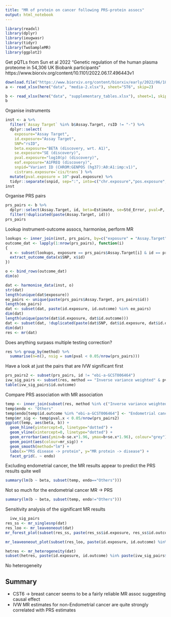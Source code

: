 ```yaml
---
title: "MR of protein on cancer following PRS-protein assocs"
output: html_notebook
---
```


```r
library(readxl)
library(dplyr)
library(ieugwasr)
library(tidyr)
library(TwoSampleMR)
library(ggplot2)
```

Get pQTLs from Sun et al 2022 "Genetic regulation of the human plasma proteome in 54,306 UK Biobank participants" https://www.biorxiv.org/content/10.1101/2022.06.17.496443v1

```r
download.file("https://www.biorxiv.org/content/biorxiv/early/2022/06/18/2022.06.17.496443/DC2/embed/media-2.xlsx?download=true", here("data", "media-2.xlsx"))
a <- read_xlsx(here("data", "media-2.xlsx"), sheet="ST6", skip=2)
```

```r
b <- read_xlsx(here("data", "supplementary_tables.xlsx"), sheet=1, skip=1)
b
```

Organise instruments

```r
inst <- a %>% 
  filter(`Assay Target` %in% b$Assay.Target, rsID != "-") %>%
  dplyr::select(
    exposure="Assay Target",
    id.exposure="Assay Target",
    SNP="rsID", 
    beta.exposure="BETA (discovery, wrt. A1)", 
    se.exposure="SE (discovery)", 
    pval.exposure="log10(p) (discovery)", 
    eaf.exposure="A1FREQ (discovery)", 
    snpid="Variant ID (CHROM:GENPOS (hg37):A0:A1:imp:v1)",
    cistrans.exposure=`cis/trans`) %>% 
  mutate(pval.exposure = 10^-pval.exposure) %>%
  tidyr::separate(snpid, sep=":", into=c("chr.exposure","pos.exposure","other_allele.exposure", "effect_allele.exposure", "imp", "v"))
inst
```

Organise PRS pairs

```r
prs_pairs <- b %>%
  dplyr::select(Assay.Target, id, beta=Estimate, se=Std_Error, pval=P, gene_start2, gene_end2, CHR) %>%
  filter(!duplicated(paste(Assay.Target, id)))
prs_pairs
```

Lookup instrument-outcome assocs, harmonise, perform MR

```r
lookups <- inner_join(inst, prs_pairs, by=c("exposure" = "Assay.Target"))
outcome_dat <- lapply(1:nrow(prs_pairs), function(i)
{
  x <- subset(lookups, exposure == prs_pairs$Assay.Target[i] & id == prs_pairs$id[i])
  extract_outcome_data(x$SNP, x$id)
})

o <- bind_rows(outcome_dat)
dim(o)

dat <- harmonise_data(inst, o)
str(dat)
length(unique(dat$exposure))
eo_pairs <- unique(paste(prs_pairs$Assay.Target, prs_pairs$id))
length(eo_pairs)
dat <- subset(dat, paste(id.exposure, id.outcome) %in% eo_pairs)
dim(dat)
length(unique(paste(dat$id.exposure, dat$id.outcome)))
dat <- subset(dat, !duplicated(paste(dat$SNP, dat$id.exposure, dat$id.outcome)))
dim(dat)
res <- mr(dat)
```

Does anything surpass multiple testing correction?

```r
res %>% group_by(method) %>%
  summarise(n=n(), nsig = sum(pval < 0.05/nrow(prs_pairs)))
```

Have a look at just the pairs that are IVW significant first

```r
prs_pairs2 <- subset(prs_pairs, id != "ebi-a-GCST006464")
ivw_sig_pairs <- subset(res, method == "Inverse variance weighted" & pval < 0.05/nrow(prs_pairs2))
table(ivw_sig_pairs$id.outcome)

```

Compare PRS association with MR association

```r
temp <- inner_join(subset(res, method %in% c("Inverse variance weighted", "Wald ratio")), prs_pairs, by=c("id.exposure"="Assay.Target", "id.outcome"="id"))
temp$endo <- "Others"
temp$endo[temp$id.outcome %in% "ebi-a-GCST006464"] <- "Endometrial cancer"
temp$mr_sig <- temp$pval.x < 0.05/nrow(prs_pairs2)
ggplot(temp, aes(beta, b)) +
  geom_hline(yintercept=0, linetype="dotted") +
  geom_vline(xintercept=0, linetype="dotted") +
  geom_errorbar(aes(ymin=b-se.x*1.96, ymax=b+se.x*1.96), colour="grey") +
  geom_point(aes(colour=mr_sig)) +
  geom_smooth(method="lm") +
  labs(x="PRS disease -> protein", y="MR protein -> disease") +
  facet_grid(. ~ endo)
```

Excluding endometrial cancer, the MR results appear to predict the PRS results quite well

```r
summary(lm(b ~ beta, subset(temp, endo=="Others")))
```

Not so much for the endometrial cancer MR -> PRS

```r
summary(lm(b ~ beta, subset(temp, endo!="Others")))
```

Sensitivity analysis of the significant MR results

```r
  ivw_sig_pairs
res_ss <- mr_singlesnp(dat)
res_loo <- mr_leaveoneout(dat)
mr_forest_plot(subset(res_ss, paste(res_ss$id.exposure, res_ss$id.outcome) %in% paste(ivw_sig_pairs$id.exposure, ivw_sig_pairs$id.outcome)))
```

```r
mr_leaveoneout_plot(subset(res_loo, paste(id.exposure, id.outcome) %in% paste(ivw_sig_pairs$id.exposure, ivw_sig_pairs$id.outcome)))

```


```r
hetres <- mr_heterogeneity(dat)
subset(hetres, paste(id.exposure, id.outcome) %in% paste(ivw_sig_pairs$id.exposure, ivw_sig_pairs$id.outcome))
```

No heterogeneity

## Summary

- CST6 -> breast cancer seems to be a fairly reliable MR assoc suggesting causal effect
- IVW MR estimates for non-Endometrial cancer are quite strongly correlated with PRS estimates

